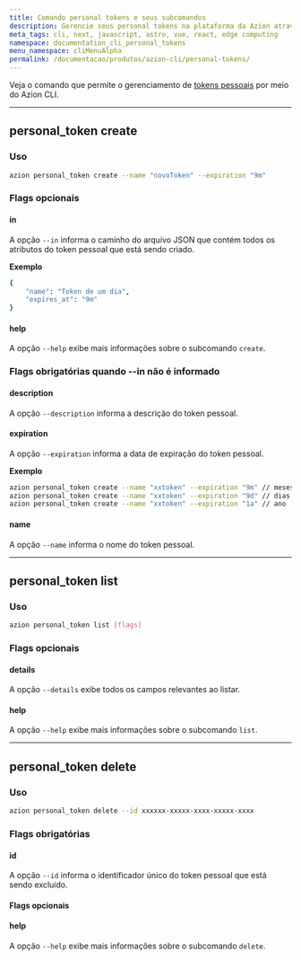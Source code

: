 ```yaml
---
title: Comando personal tokens e seus subcomandos
description: Gerencie seus personal tokens na plataforma da Azion através da Azion CLI.
meta_tags: cli, next, javascript, astro, vue, react, edge computing
namespace: documentation_cli_personal_tokens
menu_namespace: cliMenuAlpha
permalink: /documentacao/produtos/azion-cli/personal-tokens/
---
```


Veja o comando que permite o gerenciamento de [tokens pessoais](/pt-br/documentacao/produtos/gestao-de-contas/personal-tokens/) por meio do Azion CLI.

---

## personal_token create

### Uso

```sh
azion personal_token create --name "novoToken" --expiration "9m" 
```

### Flags opcionais

#### in 

A opção `--in` informa o caminho do arquivo JSON que contém todos os atributos do token pessoal que está sendo criado.

**Exemplo**

```sh
{
    "name": "Token de um dia",
    "expires_at": "9m"
}
```

#### help

A opção `--help` exibe mais informações sobre o subcomando `create`.

### Flags obrigatórias quando --in não é informado

#### description 

A opção `--description` informa a descrição do token pessoal.

#### expiration 

A opção `--expiration` informa a data de expiração do token pessoal.

**Exemplo** 

```sh 
azion personal_token create --name "xxtoken" --expiration "9m" // meses
azion personal_token create --name "xxtoken" --expiration "9d" // dias
azion personal_token create --name "xxtoken" --expiration "1a" // ano
```

#### name

A opção `--name` informa o nome do token pessoal.

---

## personal_token list

### Uso

```sh
azion personal_token list [flags]
```

### Flags opcionais

#### details

A opção `--details` exibe todos os campos relevantes ao listar.

#### help

A opção `--help` exibe mais informações sobre o subcomando `list`.

--- 

## personal_token delete

### Uso

```sh
azion personal_token delete --id xxxxxx-xxxxx-xxxx-xxxxx-xxxx
```

### Flags obrigatórias 

#### id

A opção `--id` informa o identificador único do token pessoal que está sendo excluído.

#### Flags opcionais

#### help

A opção `--help` exibe mais informações sobre o subcomando `delete`.
